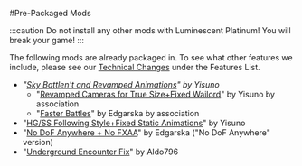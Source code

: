 #Pre-Packaged Mods

:::caution
Do not install any other mods with Luminescent Platinum! You will break your game!
:::

The following mods are already packaged in. To see what other features we include, please see our [Technical Changes]() under the Features List.

- *"[Sky Battlen't and Revamped Animations](https://gamebanana.com/mods/377161)" by Yisuno*
  - "[Revamped Cameras for True Size+Fixed Wailord](https://gamebanana.com/mods/346410)" by Yisuno by association
  - "[Faster Battles](https://gamebanana.com/mods/340352)" by Edgarska by association 
- "[HG/SS Following Style+Fixed Static Animations](https://gamebanana.com/mods/345001)" by Yisuno
- "[No DoF Anywhere + No FXAA](https://gamebanana.com/mods/340159)" by Edgarska ("No DoF Anywhere" version)
- "[Underground Encounter Fix](https://gamebanana.com/mods/346666)" by Aldo796